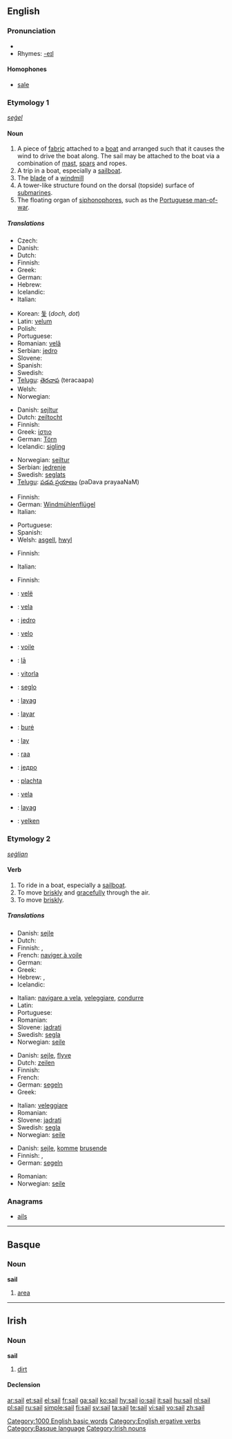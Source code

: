 {{wikipedia}}
{{see|Sail}}
==English==

===Pronunciation===
*{{audio|en-us-sail.ogg|Audio (US)}}
*Rhymes: [[Rhymes:English:-eɪl|-eɪl]]

====Homophones====
*[[sale]]

===Etymology 1===
{{OE.}} ''[[seġel]]''

====Noun====
{{en-noun}}

# A piece of [[fabric]] attached to a [[boat]] and arranged such that it causes the wind to drive the boat along.  The sail may be attached to the boat via a combination of [[mast]], [[spar]]s and ropes.
# A trip in a boat, especially a [[sailboat]].
# The [[blade]] of a [[windmill]]
# A tower-like structure found on the dorsal (topside) surface of [[submarine]]s.
# The floating organ of [[siphonophore]]s, such as the [[Portuguese man-of-war]].

=====Translations=====
{{trans-top|a piece of fabric attached to a boat}}
* Czech: {{t-|cs|plachta|f}}
* Danish: {{t-|da|sejl|n}}
* Dutch: {{t+|nl|zeil|n}}
* Finnish: {{t+|fi|purje}}
* Greek: {{t+|el|πανί|n|sc=Grek}}
* German: {{t+|de|Segel|n}}
* Hebrew: {{he-translation|מפרש|mifrás}} {{m}}
* Icelandic: {{t+|is|segl|n}}
* Italian: {{t+|it|vela|f}}
{{trans-mid}}
* Korean: [[돛]] (''doch, dot'')
* Latin: [[velum#Latin|velum]] {{n}}
* Polish: {{t+|pl|żagiel|m}}
* Portuguese: {{t+|pt|vela|f}}
* Romanian: [[velă]] {{f}}
* Serbian: [[jedro]] {{n}}
* Slovene: {{t+|sl|jadro|n}}
* Spanish: {{t+|es|vela|f}}
* Swedish: {{t+|sv|segel|n}}
* [[Telugu]]: [[తెరచాప]] (teracaapa)
* Welsh: {{t-|cy|hwyl|xs=Welsh}}
* Norwegian: {{t-|no|seil}}
{{trans-bottom}}

{{trans-top|a trip in a boat}}
* Danish: [[sejltur]] {{c}}
* Dutch: [[zeiltocht]] {{f}}
* Finnish: {{t+|fi|purjehdus}}
* Greek: [[ίστιο]] {{n}}
* German: [[Törn]] {{m}}
* Icelandic: [[sigling]] {{f}}
{{trans-mid}}
* Norwegian: [[seiltur]]
* Serbian: [[jedrenje]]
* Swedish: [[seglats]] {{c}}
* [[Telugu]]: [[పడవ ప్రయాణం]] (paDava prayaaNaM)
{{trans-bottom}}

{{trans-top|the blade of a windmill}}
* Finnish: {{t+|fi|siipi}}
* German: [[Windmühlenflügel]] {{m}}
* Italian: {{t+|it|pala}}
{{trans-mid}}
* Portuguese: {{t-|pt|pá|f}}
* Spanish: {{t-|es|aspa|f}}
* Welsh: [[asgell]], [[hwyl]]
{{trans-bottom}}

{{trans-top|a tower-like structure found on the topside of a submarine}}
* Finnish: {{t+|fi|torni}}
{{trans-mid}}
* Italian: {{t+|it|vela|f}}
{{trans-bottom}}

{{trans-top|floating organ of siphonophores}}
* Finnish: {{t-|fi|uimakello}}
{{trans-mid}}
{{trans-bottom}}

{{checktrans}}
{{trans-top|translations to be checked}}
*{{ttbc|Albanian}}: [[velë]] {{f}}
*{{ttbc|Catalan}}: [[vela]] {{f}}
*{{ttbc|Croatian}}: [[jedro]]
*{{ttbc|Esperanto}}: [[velo]]
*{{ttbc|French}}: [[voile]]
*{{ttbc|Hawaiian}}: [[lā]]
*{{ttbc|Hungarian}}: [[vitorla]]
*{{ttbc|Ido}}: [[seglo]]
*{{ttbc|Ilocano}}: [[layag]]
*{{ttbc|Indonesian}}: [[layar]]
{{trans-mid}}
*{{ttbc|Lithuanian}}: [[burė]]
*{{ttbc|Malagasy}}: [[lay]]
*{{ttbc|Maori}}: [[raa]]
*{{ttbc|Serbian}}: [[једро]] {{n}}
*{{ttbc|Slovak}}: [[plachta]]
*{{ttbc|Spanish}}: [[vela]] {{f}}
*{{ttbc|Tagalog}}: [[layag]]
*{{ttbc|Turkish}}: [[yelken]]
{{trans-bottom}}

===Etymology 2===
{{OE.}} ''[[seġlian]]''

====Verb====
{{en-verb}}

# To ride in a boat, especially a [[sailboat]].
# To move [[briskly]] and [[gracefully]] through the air.
# To move [[briskly]].

=====Translations=====
{{trans-top|to ride in a boat, esp. sailboat}}
* Danish: [[sejle]]
* Dutch: {{t+|nl|zeilen}}
* Finnish: {{t+|fi|purjehtia}}, {{t-|fi|seilata}}
* French: [[naviger à voile]]
* German: {{t+|de|segeln}}
* Greek: {{t+|el|πλέω|sc=Grek}}
* Hebrew: {{he-translation|לשוט|lashút}}, {{he-translation|להפליג|lehaflíg}}
* Icelandic: {{t-|is|sigla}}
{{trans-mid}}
* Italian: [[navigare a vela]], [[veleggiare]], [[condurre]]
* Latin: {{t-|la|navigo|alt=nāvigō}}
* Portuguese: {{t-|pt|velejar}}
* Romanian: {{t-|ro|naviga}}
* Slovene: [[jadrati]]
* Swedish: [[segla]]
* Norwegian: [[seile]]
{{trans-bottom}}

{{trans-top|to move briskly and gracefully through the air}}
* Danish: [[sejle]], [[flyve]]
* Dutch: [[zeilen]]
* Finnish: {{t-|fi|liitää}}
* French: {{t+|fr|voler}}
* German: [[segeln]]
* Greek: {{t+|el|αρμενίζω|sc=Grek}}
{{trans-mid}}
* Italian: [[veleggiare]]
* Romanian: {{t-|ro|naviga}}
* Slovene: [[jadrati]]
* Swedish: [[segla]]
* Norwegian: [[seile]]
{{trans-bottom}}

{{trans-top|to move briskly}}
* Danish: [[sejle]], [[komme]] [[bruse]]nde
* Finnish: {{t-|fi|liitää}}, {{t-|fi|kiitää}}
* German: [[segeln]]
{{trans-mid}}
* Romanian: {{t-|ro|naviga}}
* Norwegian: [[seile]]
{{trans-bottom}}

===Anagrams===
*[[ails]]

[[Category:1000 English basic words]]
[[Category:English ergative verbs]]

----

==Basque==

===Noun===
'''sail'''

# [[area]]

[[Category:Basque language]]

----

==Irish==

===Noun===
'''sail''' {{f}}

# [[dirt]]

====Declension====
{{ga noun f2 nopl|sa|il|ile}}

[[Category:Irish nouns]]

[[ar:sail]]
[[et:sail]]
[[el:sail]]
[[fr:sail]]
[[ga:sail]]
[[ko:sail]]
[[hy:sail]]
[[io:sail]]
[[it:sail]]
[[hu:sail]]
[[nl:sail]]
[[pl:sail]]
[[ru:sail]]
[[simple:sail]]
[[fi:sail]]
[[sv:sail]]
[[ta:sail]]
[[te:sail]]
[[vi:sail]]
[[vo:sail]]
[[zh:sail]]